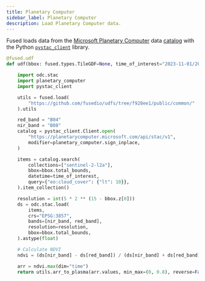 ```yaml
---
title: Planetary Computer
sidebar_label: Planetary Computer
description: Load Planetary Computer data.
---
```




Fused loads data from the [Microsoft Planetary Computer](https://planetarycomputer.microsoft.com/) data [catalog](https://planetarycomputer.microsoft.com/catalog) with the Python [`pystac_client`](https://pystac-client.readthedocs.io/en/stable/) library.

```python showLineNumbers
@fused.udf
def udf(bbox: fused.types.TileGDF=None, time_of_interest="2023-11-01/2023-12-30"):

    import odc.stac
    import planetary_computer
    import pystac_client

    utils = fused.load(
        "https://github.com/fusedio/udfs/tree/f928ee1/public/common/"
    ).utils

    red_band = "B04"
    nir_band = "B08"
    catalog = pystac_client.Client.open(
        "https://planetarycomputer.microsoft.com/api/stac/v1",
        modifier=planetary_computer.sign_inplace,
    )

    items = catalog.search(
        collections=["sentinel-2-l2a"],
        bbox=bbox.total_bounds,
        datetime=time_of_interest,
        query={"eo:cloud_cover": {"lt": 10}},
    ).item_collection()

    resolution = int(5 * 2 ** (15 - bbox.z[0]))
    ds = odc.stac.load(
        items,
        crs="EPSG:3857",
        bands=[nir_band, red_band],
        resolution=resolution,
        bbox=bbox.total_bounds,
    ).astype(float)

    # Calculate NDVI
    ndvi = (ds[nir_band] - ds[red_band]) / (ds[nir_band] + ds[red_band])

    arr = ndvi.max(dim="time")
    return utils.arr_to_plasma(arr.values, min_max=(0, 0.8), reverse=False)
```

